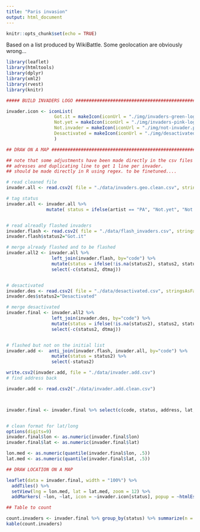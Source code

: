 ```yaml
---
title: "Paris invasion"
output: html_document
---
```


```r
knitr::opts_chunk$set(echo = TRUE)
```

Based on a list produced by WikiBattle. Some geolocation are obviously wrong...


```r
library(leaflet)
library(htmltools)
library(dplyr)
library(xml2)
library(rvest)
library(knitr)

##### BUILD INVADERS LOGO ###########################################################

invader.icon <- iconList(
                  Got.it = makeIcon(iconUrl = "./img/invaders-green-logo.png",   iconWidth = 20, iconHeight = 20),
                  Not.yet = makeIcon(iconUrl = "./img/invaders-pink-logo.png",   iconWidth = 20, iconHeight = 20),
                  Not.invader = makeIcon(iconUrl = "./img/not-invader.png",   iconWidth = 20, iconHeight = 20),
                  Desactivated = makeIcon(iconUrl = "./img/desactivated.png",   iconWidth = 20, iconHeight = 20)
                  )

## DRAW ON A MAP #####################################################################

## note that some adjustments have been made directly in the csv files (cleaning some
## adresses and duplicating line to get 1 line per invader.
## should be made directly in R using regex. to be finetuned....

# read cleaned file
invader.all <- read.csv2( file = "./data/invaders.geo.clean.csv", stringsAsFactors = F)

# tag status
invader.all <- invader.all %>% 
               mutate( status = ifelse(artist == "PA", "Not.yet", "Not.invader")) 


# read alreadly flashed invaders
invader.flash <- read.csv2( file = "./data/flash_invaders.csv", stringsAsFactors = F)
invader.flash$status2="Got.it"

# merge already flashed and to be flashed
invader.all2 <- invader.all %>% 
                 left_join(invader.flash, by="code") %>% 
                 mutate(status = ifelse(!is.na(status2), status2, status)) %>%
                 select(-c(status2, dtmaj))


# desactivated
invader.des <- read.csv2( file = "./data/desactivated.csv", stringsAsFactors = F)
invader.des$status2="Desactivated"

# merge desactivated
invader.final <- invader.all2 %>% 
                 left_join(invader.des, by="code") %>% 
                 mutate(status = ifelse(!is.na(status2), status2, status)) %>%
                 select(-c(status2, dtmaj))


# flashed but not on the initial list
invader.add <-  anti_join(invader.flash, invader.all, by="code") %>% 
                 mutate(status = status2) %>%
                 select(-status2)

write.csv2(invader.add, file = "./data/invader.add.csv")
# find address back

invader.add <- read.csv2("./data/invader.add.clean.csv")



invader.final <- invader.final %>% select(c(code, status, address, lat, lon)) %>% rbind(invader.add)


# clean format for lat/long
options(digits=9)
invader.final$lon <- as.numeric(invader.final$lon)
invader.final$lat <- as.numeric(invader.final$lat)

lon.med <- as.numeric(quantile(invader.final$lon, .5))
lat.med <- as.numeric(quantile(invader.final$lat, .5))

## DRAW LOCATION ON A MAP

leaflet(data = invader.final, width = "100%") %>%
  addTiles() %>%
  setView(lng = lon.med, lat = lat.med, zoom = 12) %>%
  addMarkers( ~lon, ~lat, icon = ~invader.icon[status], popup = ~htmlEscape(paste(code, address)))

## Table to count

count.invaders <- invader.final %>% group_by(status) %>% summarize(n = n())
kable(count.invaders)


```
